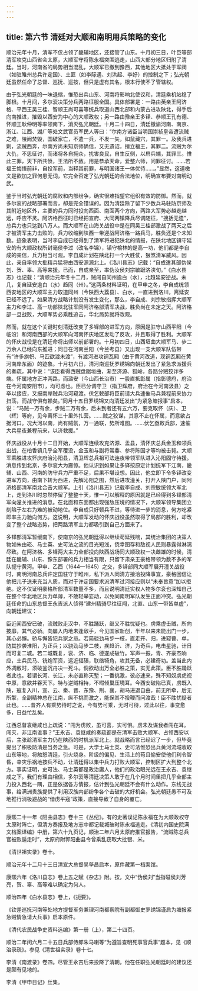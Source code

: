 ```yaml
---
---
---
```

title: 第六节 清廷对大顺和南明用兵策略的变化
---




顺治元年十月，清军不仅占领了畿辅地区，还接管了山东。十月初三日，叶臣等部清军攻克山西省会太原，大顺军守将陈永福突围逃走，山西大部分地区归附了清廷。当时，河南省的局势相当混乱，大顺军已撤到豫西，其他地区大抵处于军阀（如驻睢州总兵许定国）、土匪（如李际遇、刘洪起、李好）的控制之下；弘光朝廷虽然任命了总督、巡抚、巡按，但只是虚有其名，根本行使不了管辖权。

由于弘光朝廷的一味退缩，惟恐出兵山东、河南将影响北使议和，清廷乘机站稳了脚根。十月间，多尔衮决策分兵两路征服全国。具体部署是：一路由英亲王阿济格、平西王吴三桂、智顺王尚可喜等统兵取道山西北部和内蒙古进攻陕北，得手后向南推进，摧毁以西安为中心的大顺政权；另一路由豫亲王多铎、恭顺王孔有德、怀顺王耿仲明等率领南下，消灭弘光朝廷。十月二十四日，清廷檄谕河南、南京、浙江、江西、湖广等处文武官员军民人等曰：“尔南方诸臣当明国崇祯皇帝遭流贼之难，陵阙焚毁，国破家亡，不遣一兵，不发一矢，如鼠藏穴，其罪一。及我兵进剿，流贼西奔，尔南方尚未知京师确信，又无遗诏，擅立福王，其罪二。流贼为尔大仇，不思征讨，而诸将各自拥众，扰害良民，自生反侧，以启兵端，其罪三。惟此三罪，天下所共愤，王法所不赦。用是恭承天命，爱整六师，问罪征讨。……若福王悔悟前非，自投军前，当释其前罪，与明国诸王一体优待……。”显然，这道檄文是欲加之罪何患无词，它完全否定了弘光朝廷的合法地位，明确宣布要对南明动武。

鉴于当时弘光朝廷的腐败和内部纷争，确实很难指望它组织有效的防御。然而，就多尔衮的战略部署而言，却是完全错误的。因为清廷除了留下少数兵马驻防京师及其附近地区外，主要的兵力同时投向西面、南面两个方向，两路大军势必越走越远，呼应不灵。阿济格西征时已经把宣府、大同两镇降兵尽调随征，“搜括无遗”，总兵力也只达到八万人。而大顺军在山海关战役中是在同吴三桂部激战了两天之后才被清军主力击败的，兵力收缩到陕西一带迎战阿济格一路兵马，胜负还是个未知数。迹象表明，当时李自成已经得到了清军将进犯陕北的情报，在陕北地区镇守延安的有大顺政权所封毫侯李过（改名李锦），镇守榆林的是高一功，他们都是李自成的亲信，兵力相当可观。李自成计划在陕北打一个大胜仗，狠煞清军威风。因此，亲自率领大批精兵猛将由西安源源北上。《洛川县志》记载：“自成遣其部伪侯刘、贺、辜、高等来援。已而，自成亲至，率伪汝侯刘宗敏踞洛浃旬。”《白水县志》也记载：“清顺治元年冬十二月，贼闯自同州逾白（水），北趋延安逆战。未几，复自延安逾白（水）趋同（州）。”这两条材料证明，在甲申之冬，李自成统领西安地区的大顺军主力取道同州（今陕西大荔县）、白水，一直进到洛川，离延安已经不远了。如果清方战略计划没有发生变化，那么，李自成、刘宗敏指挥大顺军主力和李过、高一功部陕北驻军同阿济格部清军决战，胜负尚在未定之天。阿济格部一旦战败，大顺军势必乘胜追击，华北局势就将改观。

然而，就在这个关键时刻清廷改变了多铎部的进军方向，原因是驻守山西平阳（今临汾）和河南西部的大顺军向河南怀庆地区发动了反攻，并且取得了胜利。大顺军的怀庆战役是在清廷命将出师以前部署的。十月初四日，山西垣曲大顺军马、步二万余人已经向东推进；同日在河南兰阳（今兰考县）又出现一支大顺军队伍带有“许多旗帜、马匹欲渡未渡”，有渡河进攻铜瓦厢（由于黄河改道，现铜瓦厢在黄河南岸东面）的迹象。十月初六日，清河南巡抚罗绣锦向朝廷发出了紧急求派援兵的奏疏，其中说：“该臣看得西贼盘踞垣曲，渐至济源、狐岭，各路分贼狡诈多端。怀属地方正冲两路，而潞安（今山西长治市）一股直抵彰属（指彰德府，府治在今河南安阳市），均可虑也。臣已分调守卫（指卫辉府，府治在今河南汲县）之卒以接应，又报南岸贼兵沿河窥渡。伏乞敕部将臣前请大兵速催马兵兼程前来协力扫荡，而战守俱有赖矣。”同月十五日罗绣锦又向清廷发出“为紧急塘报事”启本，说：“马贼一万有余，步贼二万有余，后未到者还有五六万，要克取怀（庆）、卫（辉）等府，见今离怀三十里外扎营。……贼之狡谋，其意不止在怀属，而意欲占据河口。况大河以南，尚有贼氛，万一通联，势所难图。……伏乞亟敕兵部，速催大兵星夜兼程前来，以济救援。”

怀庆战役从十月十二日开始，大顺军连续攻克济源、孟县，清怀庆总兵金玉和领兵出战，在柏香镇几乎全军覆没，金玉和与副将常鼎、参将陈国才等均被击毙。大顺军乘胜进攻怀庆府治沁阳县，清卫辉总兵祖可法连夜带领军队进入沁阳固守待援。消息传到北京，多尔衮大为震惊。他认识到如果让多铎按原定计划统军下江南，畿辅、山西、河南的防守兵力严重不足，后果不堪设想。因此，他立即下令多铎改变进军方向，由南下转为西进，先解沁阳之围，然后进攻潼关，打开入陕门户，同阿济格部清军南北合击大顺军。上引《洛川县志》记载李自成、刘宗敏统领大军北上，走到洛川时忽然停留了整整十天，惟一可以解释的原因就是已经得到多铎部清军向潼关推进的消息。在北面和东面都出现强敌压境的情况下，大顺军领导集团立刻陷于左右为难的被动地位。李自成只好顿兵不进，等待进一步的消息，何方吃紧即率主力驰向何方。这说明，大顺军发动的怀庆战役虽然取得了局部的胜利，却改变了整个战略态势，把两路清军主力都吸引到自己方面来了。

多铎部清军暂缓南下，使南京的弘光朝廷得以继续苟延残喘，其统治集团的决策人物如朱由崧、马士英、史可法之流的目光短浅，侥幸图存和敌视人民则暴露得淋漓尽致。在阿济格、多铎两大主力全部投向陕西战场同大顺政权一决雌雄的时候，清廷在畿辅、山东、豫东部署的兵力相当有限，只留下肃亲王豪格带领为数不多的军队扼守黄河。甲申、乙酉（1644—1645）之交，多铎部同大顺军展开潼关战役时，南明河南总兵许定国驻守于睢州，私下派人同清方接洽投降事宜，豪格回信让他把儿子送来充当人质，而对于许定国要求派清军过河接应则以“未奉旨意”加以拒绝。这不仅证明豪格所部清军数量不多，而且说明清廷实权人物多尔衮也深知自己在整个华北地区兵力单薄，不敢轻举妄动，以免同南明军队发生正面冲突。弘光朝廷任命的山东总督王永吉派人侦得“建州精骑尽往征闯，北直、山东一带皆单虚”，向朝廷建议：

臣近闻西安已破，流贼败走汉中，不胜踊跃，继又不胜忧疑也。虏乘虚击贼，所向披靡，其气必骄。向屡入内地未逢敌手，今见国家新创，半年以来未能出门一步，其心必懈。骄与懈皆犯兵家之忌。若简骁劲马步一枝，直走开、归，进窥曹、单，防其抄袭淮阳，为正兵；以骁劲马步二枝，疾趋沂、济，为奇兵，电击星驰，计日而可复二城。若二城既复，衮、济、临、德遂成破竹。军声一振，青、齐豪杰响应，土兵民马、铳炮军资，远近辐辏，联络犄角，攻其无备，必建奇功。盖当此内外凋敝时，须破釜沉舟决一死斗。倘欲动出万全必胜之策，实无此策。臣不胜踊跃者此也。若谓长河、长江，未必直称天堑；一番挑激，彼必速来，殊不知奴虏虎视中原，意欲并吞天下。特与逆贼相持，不暇倾巢压境耳。今西安破陷已真，虏既入陕，寇复入川，宣、云、秦、晋、东豫、荆、襄，胡马进退自由，前无所牵，后无所掣，全副精神总在江南，纵不挑而激之，能保其不投鞭而问渡哉！臣不胜忧疑者此也。……昔齐人有乘势待时之说，今有势可乘，无时可待，过此以往，事变愈多，日益忙乱矣。



江西总督袁继咸也上疏说：“闯为虏败，虽可喜，实可惧。虏未及谋我者闯在耳。闯灭，非江南谁事？”王永吉、袁继咸的奏疏都是在清军击败大顺军、占领西安以后，主张趁清军主力仍在陕西的时机派军北上。就战略而言已经迟了一步，但毕竟提出了积极防清是当务之急。可是，大学士马士英、史可法惟恐出兵黄河流域收取山东等地，将触怒清廷，引火烧身。阶级的偏见、生活上的苟且偷安使他们利令智昏，幸灾乐祸地按兵不动，让清廷得以集中兵力打败大顺军，控制区扩大到整个北方。事实证明，史可法、马士英都是政治庸人，他们的政治眼光远在王永吉、袁继咸之下。我们有理由相信，多尔衮等清廷决策人敢于在几个月时间里把几乎全部主力投入西北一隅，正是依据各方情报，估计到弘光朝廷不会有什么动作。东线无战事，给满洲贵族提供了利用汉族内部纷争各个击破的大好机会。弘光朝廷愚不可及地推行消极避战的“借虏平寇”政策，直接导致了自身的覆亡。



* * *



康熙二十一年《阳曲县志》卷十三《丛纪》。有的史著误记陈永福在为大顺政权守太原时阵亡，但清方奏报及地方志中都记载城破时陈永福逃走。《清初内国史院满文档案译编》中册，第六十九页记，顺治二年六月太原府推官报告，“流贼陈总兵官被败遁走时”，太原府附郭阳曲县令曾乘乱窃取大批银、米。 ​​​​​​​​​



《清世祖实录》卷十。 ​​​​​​​​​



顺治元年十二月十三日清宣大总督吴孳昌启本，原件藏第一档案馆。 ​​​​​​​​​



康熙六年《洛川县志》卷上五之赋《杂志》附。按，文中“伪侯刘”当指磁侯刘芳亮，贺、辜、高等难以确定为何人。 ​​​​​​​​​



顺治四年《白水县志》卷上，《扼要》。 ​​​​​​​​​



《钦差巡抚河南等处地方提督军务兼理河南都察院有副都御史罗绣锦谨启为塘报紧急贼情急请大兵事》启本原件。 ​​​​​​​​​



《清代农民战争史资料选编》第一册（上），第二十四页。 ​​​​​​​​​



顺治二年闰六月二十五日兵部侍郎朱马喇等“为遵旨查明死事官兵事”题本，见《顺治录疏》。参见《清世祖实录》卷十七。 ​​​​​​​​​



李清《南渡录》卷四。尽管王永吉后来投降了清朝，他在任职弘光朝廷时的建议还是颇有见地的。 ​​​​​​​​​



李清《甲申日记》丝集。 ​​​​​​​​​